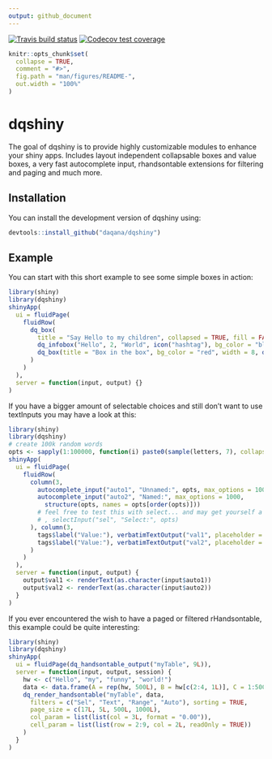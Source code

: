 ```yaml
---
output: github_document
---
```


<!-- README.md is generated from README.Rmd. Please edit that file -->

[![Travis build status](https://api.travis-ci.org/daqana/dqshiny.svg?branch=master)](https://travis-ci.org/daqana/dqshiny)
[![Codecov test coverage](https://codecov.io/gh/daqana/dqshiny/branch/master/graph/badge.svg)](https://codecov.io/gh/daqana/dqshiny?branch=master)

```r
knitr::opts_chunk$set(
  collapse = TRUE,
  comment = "#>",
  fig.path = "man/figures/README-",
  out.width = "100%"
)
```
# dqshiny

The goal of dqshiny is to provide highly customizable modules to enhance your
shiny apps. Includes layout independent collapsable boxes and value boxes, a
very fast autocomplete input, rhandsontable extensions for filtering and paging
and much more.

## Installation

You can install the development version of dqshiny using:

``` r
devtools::install_github("daqana/dqshiny")
```

## Example

You can start with this short example to see some simple boxes in action:

``` r
library(shiny)
library(dqshiny)
shinyApp(
  ui = fluidPage(
    fluidRow(
      dq_box(
        title = "Say Hello to my children", collapsed = TRUE, fill = FALSE,
        dq_infobox("Hello", 2, "World", icon("hashtag"), bg_color = "black", color = "#D00"),
        dq_box(title = "Box in the box", bg_color = "red", width = 8, dq_space())
      )
    )
  ),
  server = function(input, output) {}
)
```

If you have a bigger amount of selectable choices and still don't want to use
textInputs you may have a look at this:

``` r
library(shiny)
library(dqshiny)
# create 100k random words
opts <- sapply(1:100000, function(i) paste0(sample(letters, 7), collapse=""))
shinyApp(
  ui = fluidPage(
    fluidRow(
      column(3,
        autocomplete_input("auto1", "Unnamed:", opts, max_options = 1000),
        autocomplete_input("auto2", "Named:", max_options = 1000,
          structure(opts, names = opts[order(opts)]))
        # feel free to test this with select... and may get yourself a coffee
        # , selectInput("sel", "Select:", opts)
      ), column(3,
        tags$label("Value:"), verbatimTextOutput("val1", placeholder = TRUE),
        tags$label("Value:"), verbatimTextOutput("val2", placeholder = TRUE)
      )
    )
  ),
  server = function(input, output) {
    output$val1 <- renderText(as.character(input$auto1))
    output$val2 <- renderText(as.character(input$auto2))
  }
)
```

If you ever encountered the wish to have a paged or filtered rHandsontable,
this example could be quite interesting:

``` r
library(shiny)
library(dqshiny)
shinyApp(
  ui = fluidPage(dq_handsontable_output("myTable", 9L)),
  server = function(input, output, session) {
    hw <- c("Hello", "my", "funny", "world!")
    data <- data.frame(A = rep(hw, 500L), B = hw[c(2:4, 1L)], C = 1:500, D = 500:1)
    dq_render_handsontable("myTable", data,
      filters = c("Sel", "Text", "Range", "Auto"), sorting = TRUE,
      page_size = c(17L, 5L, 500L, 1000L),
      col_param = list(list(col = 3L, format = "0.00")),
      cell_param = list(list(row = 2:9, col = 2L, readOnly = TRUE))
    )
  }
)
```
